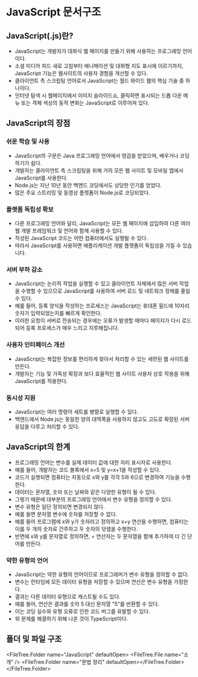 
# JavaScript 문서구조

## JavaScript(.js)란?

- JavaScript는 개발자가 대화식 웹 페이지를 만들기 위해 사용하는 프로그래밍 언어이다.
- 소셜 미디어 피드 새로 고침부터 애니메이션 및 대화형 지도 표시에 이르기까지, JavaScript 기능은 웹사이트의 사용자 경험을 개선할 수 있다.
- 클라이언트 측 스크립팅 언어로서 JavaScript는 월드 와이드 웹의 핵심 기술 중 하나이다.
- 인터넷 탐색 시 웹페이지에서 이미지 슬라이드쇼, 클릭하면 표시되는 드롭 다운 메뉴 또는 객체 색상의 동적 변화는 JavaScript로 이루어져 있다.

## JavaScript의 장점

### 쉬운 학습 및 사용

- JavaScript의 구문은 Java 프로그래밍 언어에서 영감을 받았으며, 배우거나 코딩하기가 쉽다.
- 개발자는 클라이언트 측 스크립팅을 위해 거의 모든 웹 사이트 및 모바일 앱에서 JavaScript를 사용한다.
- Node.js는 지난 10년 동안 백엔드 코딩에서도 상당한 인기를 얻었다.
- 많은 주요 스트리밍 및 동영상 플랫폼이 Node.js로 코딩되었다.

### 플랫폼 독립성 확보

- 다른 프로그래밍 언어와 달리, JavaScript는 모든 웹 페이지에 삽입하여 다른 여러 웹 개발 프레임워크 및 언어와 함께 사용할 수 있다.
- 작성된 JavaScript 코드는 어떤 컴퓨터에서도 실행될 수 있다.
- 따라서 JavaScript를 사용하면 애플리케이션 개발 플랫폼이 독립성을 가질 수 있습니다.

### 서버 부하 감소

- JavaScript는 논리적 작업을 실행할 수 있고 클라이언트 자체에서 많은 서버 작업을 수행할 수 있으므로 JavaScript를 사용하여 서버 로드 및 네트워크 정체를 줄일 수 있다.
- 예를 들어, 등록 양식을 작성하는 프로세스는 JavaScript는 휴대폰 필드에 10자리 숫자가 입력되었는지를 빠르게 확인한다.
- 이러한 요청이 서버로 전송되는 경우에는 오류가 발생할 때마다 페이지가 다시 로드되어 등록 프로세스가 매우 느리고 지루해집니다.

### 사용자 인터페이스 개선

- JavaScript는 복잡한 정보를 편리하게 찾아서 처리할 수 있는 세련된 웹 사이트를 만든다.
- 개발자는 기능 및 가독성 확장과 보다 효율적인 웹 사이트 사용자 상호 작용을 위해 JavaScript를 적용한다.

### 동시성 지원

- JavaScript는 여러 명령어 세트를 병렬로 실행할 수 있다.
- 백엔드에서 Node.js는 동일한 양의 대역폭을 사용하지 않고도 고도로 확장된 서버 응답을 다루고 처리할 수 있다.

## JavaScript의 한계

- 프로그래밍 언어는 변수를 실제 데이터 값에 대한 자리 표시자로 사용한다.
- 예를 들어, 개발자는 코드 블록에서 x=5 및 y=x+1을 작성할 수 있다.
- 코드가 실행되면 컴퓨터는 자동으로 x와 y를 각각 5와 6으로 변경하여 기능을 수행한다.
- 데이터는 문자열, 숫자 또는 날짜와 같은 다양한 유형이 될 수 있다.
- 그렇기 때문에 대부분의 프로그래밍 언어에서 변수 유형을 정의할 수 있다.
- 변수 유형은 일단 정의되면 변경되지 않다.
- 예를 들면 문자열 변수에 숫자를 저장할 수 없다.
- 예를 들어 프로그램에 x와 y가 숫자라고 정의하고 x+y 연산을 수행하면, 컴퓨터는 이를 두 개의 숫자로 간주하고 두 숫자의 덧셈을 수행한다.
- 반면에 x와 y를 문자열로 정의하면, + 연산자는 두 문자열을 함께 추가하여 더 긴 단어를 만든다.

### 약한 유형의 언어

- JavaScript는 약한 유형의 언어이므로 프로그래머가 변수 유형을 정의할 수 없다.
- 변수는 런타임에 모든 데이터 유형을 저장할 수 있으며 연산은 변수 유형을 가정한다.
- 결과는 다른 데이터 유형으로 캐스트될 수도 있다.
- 예를 들어, 연산은 결과를 숫자 5 대신 문자열 "5"를 반환할 수 있다.
- 이는 코딩 실수와 유형 오류로 인한 코드 버그를 유발할 수 있다.
- 위 문제를 해결하기 위해 나온 것이 TypeScript이다.

## 폴더 및 파일 구조

<FileTree.Folder name="JavaScript" defaultOpen>
  <FileTree.File name="소개" />
  <FileTree.Folder name="문법 정리" defaultOpen></FileTree.Folder>
</FileTree.Folder>
